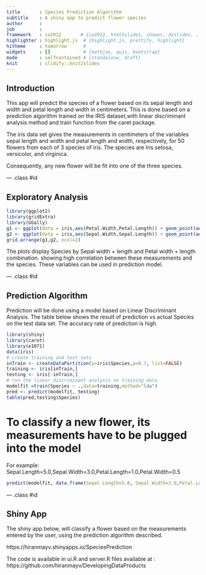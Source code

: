 ```yaml
---
title       : Species Prediction Algorithm
subtitle    : A shiny app to predict flower species
author      : 
job         : 
framework   : io2012       # {io2012, html5slides, shower, dzslides, ...}
highlighter : highlight.js  # {highlight.js, prettify, highlight}
hitheme     : tomorrow      # 
widgets     : []            # {mathjax, quiz, bootstrap}
mode        : selfcontained # {standalone, draft}
knit        : slidify::knit2slides
---  
```

  
  
## Introduction  

This app will predict the species of a flower based on its sepal length and width 
and petal length and width in centimeters. This is done based on a prediction algorithm 
trained on the IRIS dataset,with linear discriminant analysis 
method and train function from the caret package.  

The  iris data set gives the measurements in centimeters of the variables sepal length and width and petal length and width, respectively, for 50 flowers from each of 3 species of iris. The species are Iris setosa, versicolor, and virginica.  

Consequently, any new flower will be fit into one of the three species.  

--- .class #id
  
  
## Exploratory Analysis    


```r
library(ggplot2)
library(gridExtra)
library(GGally)
g1 <- ggplot(data = iris,aes(Petal.Width,Petal.Length)) + geom_point(aes(colour = Species))
g2 <- ggplot(data = iris,aes(Sepal.Width,Sepal.Length)) + geom_point(aes(colour = Species))
grid.arrange(g1,g2, ncol=2)
```  
   
   
The plots display Species by Sepal width + length and Petal width + length combination. showing high correlation between these measurements and the species. These variables can be used in prediction model. 


--- .class #id
  
  
## Prediction Algorithm

Prediction will be done using a model based on Linear Discriminant Analysis. The table below shows the result of prediction vs actual Species on the test data set. The accuracy rate of prediction is high.

```r
library(shiny)
library(caret)
library(e1071)
data(iris)
# create training and test sets
inTrain <- createDataPartition(y=iris$Species,p=0.7, list=FALSE)
training <- iris[inTrain,]
testing <- iris[-inTrain,]
# run the linear discriminant analysis on training data
modelfit =train(Species ~ .,data=training,method="lda")
pred <- predict(modelfit, testing)
table(pred,testing$Species)
```  
  
  
# To classify a new flower, its measurements have to be plugged into the model   

For example:  
Sepal.Length=5.0,Sepal.Width=3.0,Petal.Length=1.0,Petal.Width=0.5
```r
predict(modelfit, data.frame(Sepal.Length=5.0, Sepal.Width=3.0,Petal.Length=1.0,Petal.Width=0.5))
```  


--- .class #id


## Shiny App
 
The shiny app below, will classify a flower based on the measurements entered by the user, using
the prediction algorithm described.

https://hiranmayv.shinyapps.io/SpeciesPrediction 
  
The code is available in ui.R and server.R files available at :
https://github.com/hiranmayv/DevelopingDataProducts
